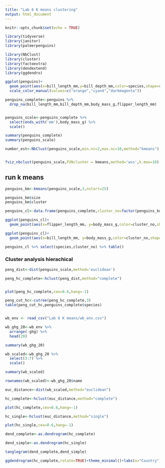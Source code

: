 ```yaml
---
title: "Lab 6 K means clustering"
output: html_document
---
```


```r
knitr::opts_chunk$set(echo = TRUE)

library(tidyverse)
library(janitor)
library(palmerpenguins)

library(NbClust)
library(cluster)
library(factoextra)
library(dendextend)
library(ggdendro)

```
```r
ggplot(penguins)+
  geom_point(aes(x=bill_length_mm,y=bill_depth_mm,color=species,shape=sex),size=3,alpha=0.7)+
  scale_color_manual(values=c("orange","cyan4","darkmagenta"))
```



```r
penguins_complete<-penguins %>% 
  drop_na(bill_length_mm,bill_depth_mm,body_mass_g,flipper_length_mm)


penguins_scale<-penguins_complete %>% 
  select(ends_with('mm'),body_mass_g) %>% 
  scale()

summary(penguins_complete)
summary(penguins_scale)
```

```r
number_est<-NbClust(penguins_scale,min.nc=2,max.nc=10,method="kmeans")


fviz_nbclust(penguins_scale,FUNcluster = kmeans,method='wss',k.max=10)
```

## run k means

```r
penguins_km<-kmeans(penguins_scale,3,nstart=25)

penguins_km$size
penguins_km$cluster

penguins_cl<-data.frame(penguins_complete,cluster_no=factor(penguins_km$cluster))
```



```r
ggplot(penguins_cl)+
  geom_point(aes(x=flipper_length_mm, y=body_mass_g,color=cluster_no,shape=species))

ggplot(penguins_cl)+
  geom_point(aes(x=bill_length_mm, y=body_mass_g,color=cluster_no,shape=species))
```



```r
penguins_cl %>% select(species,cluster_no) %>% table()

```

### Cluster analysis hierachical

```r

peng_dist<-dist(penguins_scale,method='euclidean')

peng_hc_complete<-hclust(peng_dist,method="complete")


plot(peng_hc_complete,cex=0.6,hang=-1)
```

```r
peng_cut_hc<-cutree(peng_hc_complete,3)
table(peng_cut_hc,penguins_complete$species)



```
```r
wb_env <- read_csv("Lab 6 K means/wb_env.csv")

wb_ghg_20<-wb_env %>% 
  arrange(-ghg) %>% 
  head(20)

summary(wb_ghg_20)
```



```r
wb_scaled<-wb_ghg_20 %>% 
  select(3:7) %>% 
  scale()

summary(wb_scaled)

rownames(wb_scaled)<-wb_ghg_20$name
```

```r
euc_distance<-dist(wb_scaled,method="euclidean")

hc_complete<-hclust(euc_distance,method="complete")

plot(hc_complete,cex=0.6,hang=-1)


```

```r
hc_single<-hclust(euc_distance,method="single")

plot(hc_single,cex=0.6,hang=-1)


```

```r
dend_complete<-as.dendrogram(hc_complete)

dend_simple<-as.dendrogram(hc_single)
```


```r
tanglegram(dend_complete,dend_simple)
```
```r
ggdendrogram(hc_complete,rotate=TRUE)+theme_minimal()+labs(x="Country")
```

